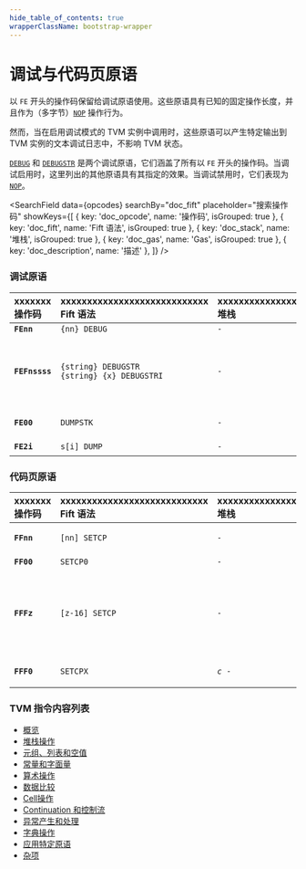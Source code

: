 ```yaml
---
hide_table_of_contents: true
wrapperClassName: bootstrap-wrapper
---
```



# 调试与代码页原语

以 `FE` 开头的操作码保留给调试原语使用。这些原语具有已知的固定操作长度，并且作为（多字节）[`NOP`](#instr-nop) 操作行为。

然而，当在启用调试模式的 TVM 实例中调用时，这些原语可以产生特定输出到 TVM 实例的文本调试日志中，不影响 TVM 状态。

[`DEBUG`](#instr-debug) 和 [`DEBUGSTR`](#instr-debugstr) 是两个调试原语，它们涵盖了所有以 `FE` 开头的操作码。当调试启用时，这里列出的其他原语具有其指定的效果。当调试禁用时，它们表现为 [`NOP`](#instr-nop)。

<SearchField
  data={opcodes}
  searchBy="doc_fift"
  placeholder="搜索操作码"
  showKeys={[
    { key: 'doc_opcode', name: '操作码', isGrouped: true },
    { key: 'doc_fift', name: 'Fift 语法', isGrouped: true },
    { key: 'doc_stack', name: '堆栈', isGrouped: true },
    { key: 'doc_gas', name: 'Gas', isGrouped: true },
    { key: 'doc_description', name: '描述' },
  ]}
/>

### 调试原语

| xxxxxxx<br/>操作码 | xxxxxxxxxxxxxxxxxxxxxxxxxxxx<br/>Fift 语法 | xxxxxxxxxxxxxxxxx<br/>堆栈 | xxxxxxxxxxxxxxxxxxxxxxxxxxxxxxxxxxxxxx<br/>描述 | xxxx<br/>Gas |
|:-|:-|:-|:-|:-|
| **`FEnn`** | `{nn} DEBUG` | _`-`_ | `0 <= nn < 240` | `26` |
| **`FEFnssss`** | `{string} DEBUGSTR`<br/>`{string} {x} DEBUGSTRI` | _`-`_ | `0 <= n < 16`。`ssss` 的长度为 `n+1` 字节。<br/>`{string}` 是一个[字符串字面量](https://github.com/Piterden/TON-docs/blob/master/Fift.%20A%20Brief%20Introduction.mdx#user-content-29-string-literals)。<br/>[`DEBUGSTR`](#instr-debugstr): `ssss` 是给定的字符串。<br/>[`DEBUGSTRI`](#instr-debugstr): `ssss` 是由一个字节的整数 `0 <= x <= 255` 加上给定字符串组成。| `26` |
| **`FE00`** | `DUMPSTK` | _`-`_ | 转储堆栈（最多顶部 255 个值）并显示总堆栈深度。 | `26` |
| **`FE2i`** | `s[i] DUMP` | _`-`_ | 转储 `s[i]`。| `26` |


### 代码页原语

| xxxxxxx<br/>操作码 | xxxxxxxxxxxxxxxxxxxxxxxxxxxx<br/>Fift 语法 | xxxxxxxxxxxxxxxxx<br/>堆栈 | xxxxxxxxxxxxxxxxxxxxxxxxxxxxxxxxxxxxxx<br/>描述 | xxxx<br/>Gas |
|:-|:-|:-|:-|:-|
| **`FFnn`** | `[nn] SETCP` | _`-`_ | 选择 TVM 代码页 `0 <= nn < 240`。如果不支持代码页，则抛出无效的操作码异常。| `26` |
| **`FF00`** | `SETCP0` | _`-`_ | 选择本文档描述的 TVM（测试）代码页零。| `26` |
| **`FFFz`** | `[z-16] SETCP` | _`-`_ | 选择 TVM 代码页 `z-16`，适用于 `1 <= z <= 15`。负代码页 `-13...-1` 保留用于验证其他代码页中 TVM 运行所需的限制性 TVM 版本。负代码页 `-14` 保留用于实验性代码页，不一定在不同 TVM 实现之间兼容，并且应在 TVM 的生产版本中禁用。 | `26` |
| **`FFF0`** | `SETCPX` | _`c - `_ | 选择通过栈顶传入的代码页 `c`，`-2^15 <= c < 2^15`。 | `26` |


### TVM 指令内容列表

* [概览](/learn/tvm-instructions/instructions)
* [堆栈操作](/learn/tvm-instructions/instructions/stack-manipulation)
* [元组、列表和空值](/learn/tvm-instructions/instructions/tuple-list-null)
* [常量和字面量](/learn/tvm-instructions/instructions/constant)
* [算术操作](/learn/tvm-instructions/instructions/arithmetic)
* [数据比较](/learn/tvm-instructions/instructions/data-comparison)
* [Cell操作](/learn/tvm-instructions/instructions/cell-manipulation)
* [Continuation 和控制流](/learn/tvm-instructions/instructions/control-flow)
* [异常产生和处理](/learn/tvm-instructions/instructions/exception-gen-and-handling)
* [字典操作](/learn/tvm-instructions/instructions/dictionary-manipulation)
* [应用特定原语](/learn/tvm-instructions/instructions/app-specific)
* [杂项](/learn/tvm-instructions/instructions/miscellaneous)